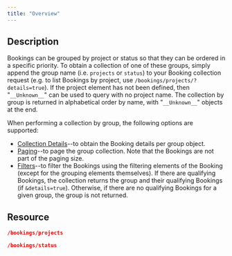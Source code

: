 ```yaml
---
title: "Overview"
---
```


## Description

Bookings can be grouped by project or status so that they can be ordered in a specific priority. To obtain a collection of one of these groups, simply append the group name (i.e. `projects` or `status`) to your Booking collection request (e.g. to list Bookings by project, use `/bookings/projects/?details=true`). If the project element has not been defined, then "`__Unknown__`" can be used to query with no project name. The collection by group is returned in alphabetical order by name, with "`__Unknown__`" objects at the end.

When performing a collection by group, the following options are supported:

* [Collection Details](./Common_Operations#_Collection_Details)--to obtain the Booking details per group object.
* [Paging](./Common_Operations#_Paging_2)--to page the group collection. Note that the Bookings are not part of the paging size.
* [Filters](./Common_Operations#_Filters_1)--to filter the Bookings using the filtering elements of the Booking (except for the grouping elements themselves). If there are qualifying Bookings, the collection returns the group and their qualifying Bookings (if `&details=true`). Otherwise, if there are no qualifying Bookings for a given group, the group is not returned.

## Resource

```json
/bookings/projects
```



```json
/bookings/status
```
